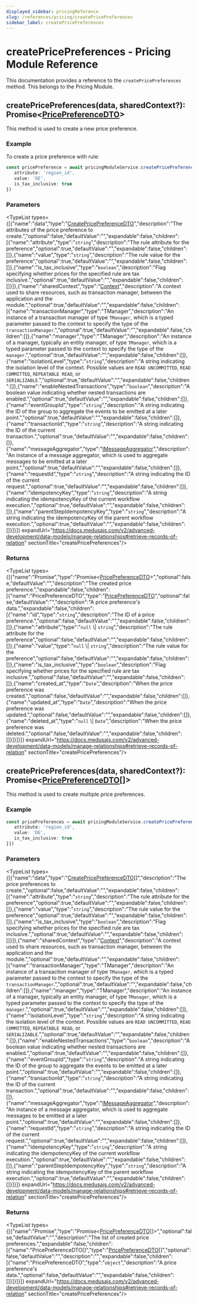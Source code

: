 ```yaml
---
displayed_sidebar: pricingReference
slug: /references/pricing/createPricePreferences
sidebar_label: createPricePreferences
---
```



# createPricePreferences - Pricing Module Reference

This documentation provides a reference to the `createPricePreferences` method. This belongs to the Pricing Module.

## createPricePreferences(data, sharedContext?): Promise&#60;[PricePreferenceDTO](../../../interfaces/pricing.PricePreferenceDTO/page.mdx)&#62;

This method is used to create a new price preference.

### Example

To create a price preference with rule:

```ts
const pricePreference = await pricingModuleService.createPricePreferences({
   attribute: 'region_id',
   value: 'DE',
   is_tax_inclusive: true
})
```

### Parameters

<TypeList types={[{"name":"data","type":"[CreatePricePreferenceDTO](../../../interfaces/pricing.CreatePricePreferenceDTO/page.mdx)","description":"The attributes of the price preference to create.","optional":false,"defaultValue":"","expandable":false,"children":[{"name":"attribute","type":"`string`","description":"The rule attribute for the preference","optional":true,"defaultValue":"","expandable":false,"children":[]},{"name":"value","type":"`string`","description":"The rule value for the preference","optional":true,"defaultValue":"","expandable":false,"children":[]},{"name":"is_tax_inclusive","type":"`boolean`","description":"Flag specifying whether prices for the specified rule are tax inclusive.","optional":true,"defaultValue":"","expandable":false,"children":[]}]},{"name":"sharedContext","type":"[Context](../../../interfaces/pricing.Context/page.mdx)","description":"A context used to share resources, such as transaction manager, between the application and the module.","optional":true,"defaultValue":"","expandable":false,"children":[{"name":"transactionManager","type":"TManager","description":"An instance of a transaction manager of type `TManager`, which is a typed parameter passed to the context to specify the type of the `transactionManager`.","optional":true,"defaultValue":"","expandable":false,"children":[]},{"name":"manager","type":"TManager","description":"An instance of a manager, typically an entity manager, of type `TManager`, which is a typed parameter passed to the context to specify the type of the `manager`.","optional":true,"defaultValue":"","expandable":false,"children":[]},{"name":"isolationLevel","type":"`string`","description":"A string indicating the isolation level of the context. Possible values are `READ UNCOMMITTED`, `READ COMMITTED`, `REPEATABLE READ`, or `SERIALIZABLE`.","optional":true,"defaultValue":"","expandable":false,"children":[]},{"name":"enableNestedTransactions","type":"`boolean`","description":"A boolean value indicating whether nested transactions are enabled.","optional":true,"defaultValue":"","expandable":false,"children":[]},{"name":"eventGroupId","type":"`string`","description":"A string indicating the ID of the group to aggregate the events to be emitted at a later point.","optional":true,"defaultValue":"","expandable":false,"children":[]},{"name":"transactionId","type":"`string`","description":"A string indicating the ID of the current transaction.","optional":true,"defaultValue":"","expandable":false,"children":[]},{"name":"messageAggregator","type":"[IMessageAggregator](../../../interfaces/pricing.IMessageAggregator/page.mdx)","description":"An instance of a message aggregator, which is used to aggregate messages to be emitted at a later point.","optional":true,"defaultValue":"","expandable":false,"children":[]},{"name":"requestId","type":"`string`","description":"A string indicating the ID of the current request.","optional":true,"defaultValue":"","expandable":false,"children":[]},{"name":"idempotencyKey","type":"`string`","description":"A string indicating the idempotencyKey of the current workflow execution.","optional":true,"defaultValue":"","expandable":false,"children":[]},{"name":"parentStepIdempotencyKey","type":"`string`","description":"A string indicating the idempotencyKey of the parent workflow execution.","optional":true,"defaultValue":"","expandable":false,"children":[]}]}]} expandUrl="https://docs.medusajs.com/v2/advanced-development/data-models/manage-relationships#retrieve-records-of-relation" sectionTitle="createPricePreferences"/>

### Returns

<TypeList types={[{"name":"Promise","type":"Promise&#60;[PricePreferenceDTO](../../../interfaces/pricing.PricePreferenceDTO/page.mdx)&#62;","optional":false,"defaultValue":"","description":"The created price preference.","expandable":false,"children":[{"name":"PricePreferenceDTO","type":"[PricePreferenceDTO](../../../interfaces/pricing.PricePreferenceDTO/page.mdx)","optional":false,"defaultValue":"","description":"A price preference's data.","expandable":false,"children":[{"name":"id","type":"`string`","description":"The ID of a price preference.","optional":false,"defaultValue":"","expandable":false,"children":[]},{"name":"attribute","type":"`null` \\| `string`","description":"The rule attribute for the preference","optional":false,"defaultValue":"","expandable":false,"children":[]},{"name":"value","type":"`null` \\| `string`","description":"The rule value for the preference","optional":false,"defaultValue":"","expandable":false,"children":[]},{"name":"is_tax_inclusive","type":"`boolean`","description":"Flag specifying whether prices for the specified rule are tax inclusive.","optional":false,"defaultValue":"","expandable":false,"children":[]},{"name":"created_at","type":"`Date`","description":"When the price preference was created.","optional":false,"defaultValue":"","expandable":false,"children":[]},{"name":"updated_at","type":"`Date`","description":"When the price preference was updated.","optional":false,"defaultValue":"","expandable":false,"children":[]},{"name":"deleted_at","type":"`null` \\| `Date`","description":"When the price preference was deleted.","optional":false,"defaultValue":"","expandable":false,"children":[]}]}]}]} expandUrl="https://docs.medusajs.com/v2/advanced-development/data-models/manage-relationships#retrieve-records-of-relation" sectionTitle="createPricePreferences"/>

## createPricePreferences(data, sharedContext?): Promise&#60;[PricePreferenceDTO](../../../interfaces/pricing.PricePreferenceDTO/page.mdx)[]&#62;

This method is used to create multiple price preferences.

### Example

```ts
const pricePreferences = await pricingModuleService.createPricePreferences([{
   attribute: 'region_id',
   value: 'DE',
   is_tax_inclusive: true
}])
```

### Parameters

<TypeList types={[{"name":"data","type":"[CreatePricePreferenceDTO](../../../interfaces/pricing.CreatePricePreferenceDTO/page.mdx)[]","description":"The price preferences to create.","optional":false,"defaultValue":"","expandable":false,"children":[{"name":"attribute","type":"`string`","description":"The rule attribute for the preference","optional":true,"defaultValue":"","expandable":false,"children":[]},{"name":"value","type":"`string`","description":"The rule value for the preference","optional":true,"defaultValue":"","expandable":false,"children":[]},{"name":"is_tax_inclusive","type":"`boolean`","description":"Flag specifying whether prices for the specified rule are tax inclusive.","optional":true,"defaultValue":"","expandable":false,"children":[]}]},{"name":"sharedContext","type":"[Context](../../../interfaces/pricing.Context/page.mdx)","description":"A context used to share resources, such as transaction manager, between the application and the module.","optional":true,"defaultValue":"","expandable":false,"children":[{"name":"transactionManager","type":"TManager","description":"An instance of a transaction manager of type `TManager`, which is a typed parameter passed to the context to specify the type of the `transactionManager`.","optional":true,"defaultValue":"","expandable":false,"children":[]},{"name":"manager","type":"TManager","description":"An instance of a manager, typically an entity manager, of type `TManager`, which is a typed parameter passed to the context to specify the type of the `manager`.","optional":true,"defaultValue":"","expandable":false,"children":[]},{"name":"isolationLevel","type":"`string`","description":"A string indicating the isolation level of the context. Possible values are `READ UNCOMMITTED`, `READ COMMITTED`, `REPEATABLE READ`, or `SERIALIZABLE`.","optional":true,"defaultValue":"","expandable":false,"children":[]},{"name":"enableNestedTransactions","type":"`boolean`","description":"A boolean value indicating whether nested transactions are enabled.","optional":true,"defaultValue":"","expandable":false,"children":[]},{"name":"eventGroupId","type":"`string`","description":"A string indicating the ID of the group to aggregate the events to be emitted at a later point.","optional":true,"defaultValue":"","expandable":false,"children":[]},{"name":"transactionId","type":"`string`","description":"A string indicating the ID of the current transaction.","optional":true,"defaultValue":"","expandable":false,"children":[]},{"name":"messageAggregator","type":"[IMessageAggregator](../../../interfaces/pricing.IMessageAggregator/page.mdx)","description":"An instance of a message aggregator, which is used to aggregate messages to be emitted at a later point.","optional":true,"defaultValue":"","expandable":false,"children":[]},{"name":"requestId","type":"`string`","description":"A string indicating the ID of the current request.","optional":true,"defaultValue":"","expandable":false,"children":[]},{"name":"idempotencyKey","type":"`string`","description":"A string indicating the idempotencyKey of the current workflow execution.","optional":true,"defaultValue":"","expandable":false,"children":[]},{"name":"parentStepIdempotencyKey","type":"`string`","description":"A string indicating the idempotencyKey of the parent workflow execution.","optional":true,"defaultValue":"","expandable":false,"children":[]}]}]} expandUrl="https://docs.medusajs.com/v2/advanced-development/data-models/manage-relationships#retrieve-records-of-relation" sectionTitle="createPricePreferences"/>

### Returns

<TypeList types={[{"name":"Promise","type":"Promise&#60;[PricePreferenceDTO](../../../interfaces/pricing.PricePreferenceDTO/page.mdx)[]&#62;","optional":false,"defaultValue":"","description":"The list of created price preferences.","expandable":false,"children":[{"name":"PricePreferenceDTO[]","type":"[PricePreferenceDTO](../../../interfaces/pricing.PricePreferenceDTO/page.mdx)[]","optional":false,"defaultValue":"","description":"","expandable":false,"children":[{"name":"PricePreferenceDTO","type":"`object`","description":"A price preference's data.","optional":false,"defaultValue":"","expandable":false,"children":[]}]}]}]} expandUrl="https://docs.medusajs.com/v2/advanced-development/data-models/manage-relationships#retrieve-records-of-relation" sectionTitle="createPricePreferences"/>
